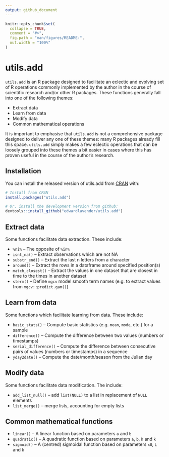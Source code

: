 ```yaml
---
output: github_document
---
```


```r
knitr::opts_chunk$set(
  collapse = TRUE,
  comment = "#>",
  fig.path = "man/figures/README-",
  out.width = "100%"
)
```

# utils.add

<!-- badges: start -->
<!-- badges: end -->

`utils.add` is an R package designed to facilitate an eclectic and evolving set of R operations commonly implemented by the author in the course of scientific research and/or other R packages. These functions generally fall into one of the following themes:

* Extract data
* Learn from data
* Modify data
* Common mathematical operations

It is important to emphasise that `utils.add` is not a comprehensive package designed to deliver any one of these themes: many R packages already fill this space. `utils.add` simply makes a few eclectic operations that can be loosely grouped into these themes a bit easier in cases where this has proven useful in the course of the author's research. 

## Installation

You can install the released version of utils.add from [CRAN](https://CRAN.R-project.org) with:

``` r
# Install from CRAN
install.packages("utils.add")
```

``` r
# Or, install the development version from github:
devtools::install_github("edwardlavender/utils.add")
```

## Extract data

Some functions facilitate data extraction. These include: 
  
  * `%ni%` -- The opposite of `%in%`
  * `isnt_na()` -- Extract observations which are not NA
  * `substr_end()` -- Extract the last n letters from a character
  * `around()` -- Extract the rows in a dataframe around specified position(s)
  * `match_closest()` -- Extract the values in one dataset that are closest in time to the times in another dataset 
  * `sterm()` -- Define `mgcv` model smooth term names (e.g. to extract values from `mgcv::predict.gam()`)

## Learn from data

Some functions which facilitate learning from data. These include: 

  * `basic_stats()` -- Compute basic statistics (e.g. `mean`, `mode`, etc.) for a sample 
  * `difference()` -- Compute the difference between two values (numbers or timestamps)
  * `serial_difference()` -- Compute the difference between consecutive pairs of values (numbers or timestamps) in a sequence
  * `yday2date()` -- Compute the date/month/season from the Julian day 
  
## Modify data

Some functions facilitate data modification. The include: 

  * `add_list_null()` -- add `list(NULL)` to a list in replacement of `NULL` elements
  * `list_merge()` -- merge lists, accounting for empty lists

## Common mathematical functions

* `linear()` -- A linear function based on parameters `a` and `b`
* `quadratic()` -- A quadratic function based on parameters `a`, `b`, `h` and `k` 
* `sigmoid()` -- A (centred) sigmoidal function based on parameters `x0`, `L` and `k`



